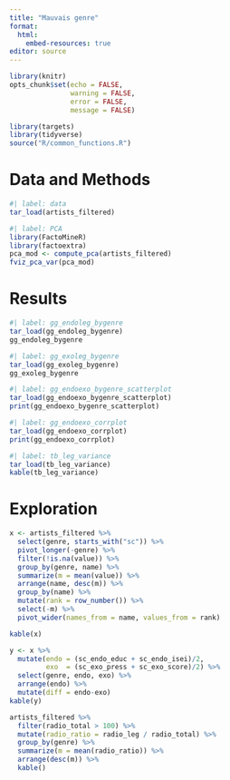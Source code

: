 ```yaml
---
title: "Mauvais genre"
format: 
  html:
    embed-resources: true
editor: source
---
```


```r
library(knitr)
opts_chunk$set(echo = FALSE, 
               warning = FALSE, 
               error = FALSE,
               message = FALSE)

```

```r
library(targets)
library(tidyverse)
source("R/common_functions.R")
```

# Data and Methods

```r
#| label: data
tar_load(artists_filtered)
```


```r
#| label: PCA
library(FactoMineR)
library(factoextra)
pca_mod <- compute_pca(artists_filtered)
fviz_pca_var(pca_mod)
```


# Results

```r
#| label: gg_endoleg_bygenre
tar_load(gg_endoleg_bygenre)
gg_endoleg_bygenre
```

```r
#| label: gg_exoleg_bygenre
tar_load(gg_exoleg_bygenre)
gg_exoleg_bygenre
```

```r
#| label: gg_endoexo_bygenre_scatterplot
tar_load(gg_endoexo_bygenre_scatterplot)
print(gg_endoexo_bygenre_scatterplot)
```

```r
#| label: gg_endoexo_corrplot
tar_load(gg_endoexo_corrplot)
print(gg_endoexo_corrplot)
```

```r
#| label: tb_leg_variance
tar_load(tb_leg_variance)
kable(tb_leg_variance)
```

# Exploration

```r
x <- artists_filtered %>% 
  select(genre, starts_with("sc")) %>% 
  pivot_longer(-genre) %>% 
  filter(!is.na(value)) %>% 
  group_by(genre, name) %>% 
  summarize(m = mean(value)) %>% 
  arrange(name, desc(m)) %>% 
  group_by(name) %>% 
  mutate(rank = row_number()) %>% 
  select(-m) %>% 
  pivot_wider(names_from = name, values_from = rank)

kable(x)
```

```r
y <- x %>% 
  mutate(endo = (sc_endo_educ + sc_endo_isei)/2,
         exo  = (sc_exo_press + sc_exo_score)/2) %>% 
  select(genre, endo, exo) %>% 
  arrange(endo) %>% 
  mutate(diff = endo-exo)
kable(y)
```


```r
artists_filtered %>% 
  filter(radio_total > 100) %>% 
  mutate(radio_ratio = radio_leg / radio_total) %>% 
  group_by(genre) %>% 
  summarize(m = mean(radio_ratio)) %>% 
  arrange(desc(m)) %>% 
  kable() 
  
```

